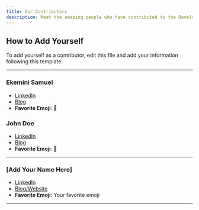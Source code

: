 ```yaml
---
title: Our Contributors
description: Meet the amazing people who have contributed to the Developer Relations Knowledge Base. We appreciate everyone who has shared their expertise and insights!
---
```



## How to Add Yourself

To add yourself as a contributor, edit this file and add your information following this template:



---

### Ekemini Samuel

- [LinkedIn](https://www.linkedin.com/in/ekeminisamuel/)
- [Blog](https://dev.to/envitab)
- **Favorite Emoji**: 🐼

### John Doe

- [LinkedIn](https://www.linkedin.com/in/ekeminisamuel/)
- [Blog](https://dev.to/envitab)
- **Favorite Emoji**: 🐼


---

### [Add Your Name Here]

- [LinkedIn](your-linkedin-url)
- [Blog/Website](your-blog-url)
- **Favorite Emoji**: Your favorite emoji

---

